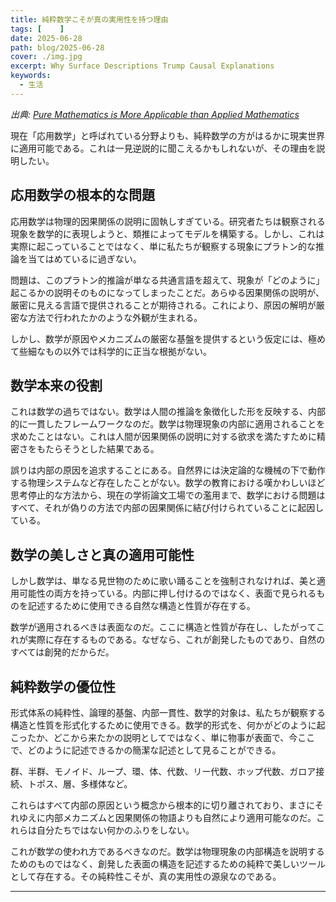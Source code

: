 ```yaml
---
title: 純粋数学こそが真の実用性を持つ理由
tags: [    ]
date: 2025-06-28
path: blog/2025-06-28
cover: ./img.jpg
excerpt: Why Surface Descriptions Trump Causal Explanations
keywords:
  - 生活
---
```


*出典: [Pure Mathematics is More Applicable than Applied Mathematics](https://seanamcclure.medium.com/pure-mathematics-is-more-applicable-than-applied-mathematics-2bdd7afb7e2e)*

現在「応用数学」と呼ばれている分野よりも、純粋数学の方がはるかに現実世界に適用可能である。これは一見逆説的に聞こえるかもしれないが、その理由を説明したい。

## 応用数学の根本的な問題

応用数学は物理的因果関係の説明に固執しすぎている。研究者たちは観察される現象を数学的に表現しようと、類推によってモデルを構築する。しかし、これは実際に起こっていることではなく、単に私たちが観察する現象にプラトン的な推論を当てはめているに過ぎない。

問題は、このプラトン的推論が単なる共通言語を超えて、現象が「どのように」起こるかの説明そのものになってしまったことだ。あらゆる因果関係の説明が、厳密に見える言語で提供されることが期待される。これにより、原因の解明が厳密な方法で行われたかのような外観が生まれる。

しかし、数学が原因やメカニズムの厳密な基盤を提供するという仮定には、極めて些細なもの以外では科学的に正当な根拠がない。

## 数学本来の役割

これは数学の過ちではない。数学は人間の推論を象徴化した形を反映する、内部的に一貫したフレームワークなのだ。数学は物理現象の内部に適用されることを求めたことはない。これは人間が因果関係の説明に対する欲求を満たすために精密さをもたらそうとした結果である。

誤りは内部の原因を追求することにある。自然界には決定論的な機械の下で動作する物理システムなど存在したことがない。数学の教育における嘆かわしいほど思考停止的な方法から、現在の学術論文工場での濫用まで、数学における問題はすべて、それが偽りの方法で内部の因果関係に結び付けられていることに起因している。

## 数学の美しさと真の適用可能性

しかし数学は、単なる見世物のために歌い踊ることを強制されなければ、美と適用可能性の両方を持っている。内部に押し付けるのではなく、表面で見られるものを記述するために使用できる自然な構造と性質が存在する。

数学が適用されるべきは表面なのだ。ここに構造と性質が存在し、したがってこれが実際に存在するものである。なぜなら、これが創発したものであり、自然のすべては創発的だからだ。

## 純粋数学の優位性

形式体系の純粋性、論理的基盤、内部一貫性、数学的対象は、私たちが観察する構造と性質を形式化するために使用できる。数学的形式を、何かがどのように起こったか、どこから来たかの説明としてではなく、単に物事が表面で、今ここで、どのように記述できるかの簡潔な記述として見ることができる。

群、半群、モノイド、ループ、環、体、代数、リー代数、ホップ代数、ガロア接続、トポス、層、多様体など。

これらはすべて内部の原因という概念から根本的に切り離されており、まさにそれゆえに内部メカニズムと因果関係の物語よりも自然により適用可能なのだ。これらは自分たちではない何かのふりをしない。

これが数学の使われ方であるべきなのだ。数学は物理現象の内部構造を説明するためのものではなく、創発した表面の構造を記述するための純粋で美しいツールとして存在する。その純粋性こそが、真の実用性の源泉なのである。

---